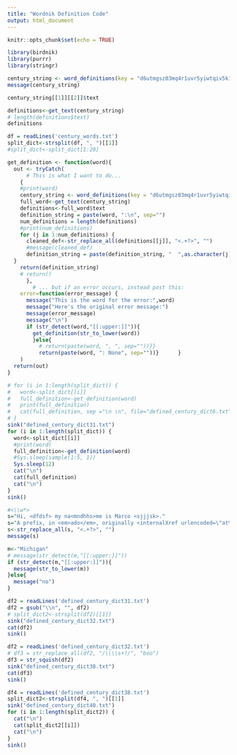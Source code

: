 ```yaml
---
title: "Wordnik Definition Code"
output: html_document
---
```


```r
knitr::opts_chunk$set(echo = TRUE)
```

```r
library(birdnik)
library(purrr)
library(stringr)
```

```r
century_string <- word_definitions(key = "d6utmgsz03mq4r1uvr5yiwtqiv5k1tog16o0l821vkggi29hd", source_dicts="century", words = c("car "))
message(century_string)
```

```r
century_string[[1]][[2]]$text
```

```r
definitions<-get_text(century_string)
# length(definitions$text)
definitions
```

```r
df = readLines('century_words.txt')
split_dict<-strsplit(df, ", ")[[1]]
#split_dict<-split_dict[1:20]
```

```r
get_definition <- function(word){
  out <- tryCatch(
      # This is what I want to do...
    {
    #print(word)
    century_string <- word_definitions(key = "d6utmgsz03mq4r1uvr5yiwtqiv5k1tog16o0l821vkggi29hd", source_dicts="century", words = c(word))
    full_word<-get_text(century_string)
    definitions<-full_word$text
    definition_string = paste(word, ":\n", sep="")
    num_definitions = length(definitions)
    #print(num_definitions)
    for (j in 1:num_definitions) {
      cleaned_def<-str_replace_all(definitions[[j]], "<.+?>", "")
      #message(cleaned_def)
      definition_string = paste(definition_string, "  ",as.character(j), ") ", cleaned_def, "\n", sep="")
  }
    return(definition_string)
    # return()
      },
        # ... but if an error occurs, instead post this: 
    error=function(error_message) {
      message("This is the word for the error:",word)
      message("Here's the original error message:")
      message(error_message)
      message("\n")
      if (str_detect(word,"[[:upper:]]")){
        get_definition(str_to_lower(word))
        }else{
          # return(paste(word, ", ", sep=""))}}
          return(paste(word, ": None", sep=""))}      }
    )
  return(out)
}
```

```r
# for (i in 1:length(split_dict)) {
#   word<-split_dict[[i]]
#   full_definition<-get_definition(word)
#   print(full_definition)
#   cat(full_definition, sep ="\n \n", file="defined_century_dict6.txt" , append=TRUE)
# }
sink("defined_century_dict31.txt")
for (i in 1:length(split_dict)) {
  word<-split_dict[[i]]
  #print(word)
  full_definition<-get_definition(word)
  #Sys.sleep(sample(1:5, 1))
  Sys.sleep(12)
  cat("\n")
  cat(full_definition)
  cat("\n")
}
sink()
```

```r
#<\\w*>
s="Hi, <dfdsf> my na<mndhhs>me is Marco <sjjjsk>."
s="A prefix, in <em>ado</em>, originally <internalXref urlencoded=\"at%20do\">at do</internalXref>, northern English infinitive, equivalent to English <internalXref urlencoded=\"to%20do\">to do</internalXref>. See <internalXref urlencoded=\"ado\">ado</internalXref>."
s<-str_replace_all(s, "<.+?>", "")
message(s)
```

```r
m<-"Michigan"
# message(str_detect(m,"[[:upper:]]"))
if (str_detect(m,"[[:upper:]]")){
  message(str_to_lower(m))
}else{
  message("no")
}
```

```r
df2 = readLines('defined_century_dict31.txt')
df2 = gsub("\\n", "", df2)
# split_dict2<-strsplit(df2)[[1]]
sink("defined_century_dict32.txt")
cat(df2)
sink()
```

```r
df2 = readLines('defined_century_dict32.txt')
# df3 = str_replace_all(df2, "/\\\\s+?/", "boo")
df3 = str_squish(df2)
sink("defined_century_dict38.txt")
cat(df3)
sink()

```

```r
df4 = readLines('defined_century_dict38.txt')
split_dict2<-strsplit(df4, ", ")[[1]]
sink("defined_century_dict40.txt")
for (i in 1:length(split_dict2)) {
  cat("\n")
  cat(split_dict2[[i]])
  cat("\n")
}
sink()
```

